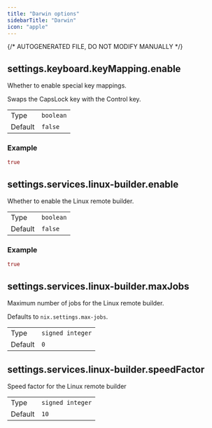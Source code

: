```yaml
---
title: "Darwin options"
sidebarTitle: "Darwin"
icon: "apple"
---
```

{/* AUTOGENERATED FILE, DO NOT MODIFY MANUALLY */}
## settings.keyboard.keyMapping.enable

Whether to enable special key mappings.
  
Swaps the CapsLock key with the Control key.

|     |     |
| --- | --- |
| Type | <code>boolean</code> |
| Default | <code>false</code> |
### Example
```nix
true
```


## settings.services.linux-builder.enable

Whether to enable the Linux remote builder.

|     |     |
| --- | --- |
| Type | <code>boolean</code> |
| Default | <code>false</code> |
### Example
```nix
true
```


## settings.services.linux-builder.maxJobs

Maximum number of jobs for the Linux remote builder.

Defaults to `nix.settings.max-jobs`.


|     |     |
| --- | --- |
| Type | <code>signed integer</code> |
| Default | <code>0</code> |


## settings.services.linux-builder.speedFactor

Speed factor for the Linux remote builder

|     |     |
| --- | --- |
| Type | <code>signed integer</code> |
| Default | <code>10</code> |


